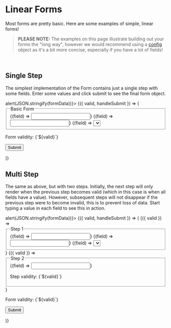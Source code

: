 
<Meta title='Examples|Linear Forms' component={null} />

# Linear Forms

Most forms are pretty basic. Here are some examples of simple, linear forms!

>**PLEASE NOTE:** The examples on this page illustrate building out your forms the "long way", however we would recommend using a [config](/rewizard/?path=/docs/examples-using-config--single-step) object as it's a bit more concise, especially if you have a lot of fields!

<br />

## Single Step
The simplest implementation of the Form contains just a single step with some fields. Enter some values and click submit to see the final form object.

<Preview>
  <Story name='Single-Step'>
    <Form onSubmit={(formData) => alert(JSON.stringify(formData))}>
      {({ valid, handleSubmit }) => (
        <form onSubmit={handleSubmit}>
          <fieldset>
            <legend>Basic Form</legend>
            <Field id={'name'} required>{(field) => <Input label={'Name'} {...field} />}</Field>
            <Field id={'age'} required>{(field) => <Input label={'Age'} type={'number'} {...field} />}</Field>
            <Field id={'gender'} required>{(field) => 
              <Select label={'Gender'} options={[{ value: 'male', label: 'Male'}, {value: 'female', label: 'Female'}]} {...field} />}
            </Field>
          </fieldset>
          <p style={{ color: valid ? 'green' : 'red'}}>Form validity: {`${valid}`}</p>
          <button>Submit</button>
        </form>
      )}
    </Form>
  </Story>
</Preview>

<br />

## Multi Step
The same as above, but with two steps. Initially, the next step will only render when the previous step becomes valid (which in this case is when all fields have a value). However, subsequent steps will not disappear if the previous step were to become invalid, this is to prevent loss of data. Start typing a value in each field to see this in action.

<Preview>
  <Story name='Multi-Step'>
    <Form onSubmit={(formData) => alert(JSON.stringify(formData))}>
      {({ valid, handleSubmit }) => (
        <form onSubmit={handleSubmit}>
          <Step id={'one'} entryPoint fieldIds={['name', 'age', 'gender']} nextId={'two'}>
            {({ valid }) => 
              <fieldset>
                <legend>Step 1</legend>
                <Field id={'name'} required>{(field) => <Input label={'Name'} {...field} />}</Field>
                <Field id={'age'} required>{(field) => <Input label={'Age'} type={'number'} {...field} />}</Field>
                <Field id={'gender'} required>{(field) => 
                  <Select label={'Gender'} options={[{ value: 'male', label: 'Male'}, {value: 'female', label: 'Female'}]} {...field} />}
                </Field>
                <p style={{ color: valid ? 'green' : 'red'}}>Step validity: {`${valid}`}</p>
              </fieldset>
            }
          </Step>
          <Step id={'two'} fieldIds={['comments']}>
            {({ valid }) => 
              <fieldset>
                <legend>Step 2</legend>
                <Field id={'comments'} required>{(field) => <Input label={'Comments'} {...field} />}</Field>
                <p style={{ color: valid ? 'green' : 'red'}}>Step validity: {`${valid}`}</p>
              </fieldset>
            }
          </Step>
          <p style={{ color: valid ? 'green' : 'red'}}>Form validity: {`${valid}`}</p>
          <button>Submit</button>
        </form>
      )}
    </Form>
  </Story>
</Preview>
